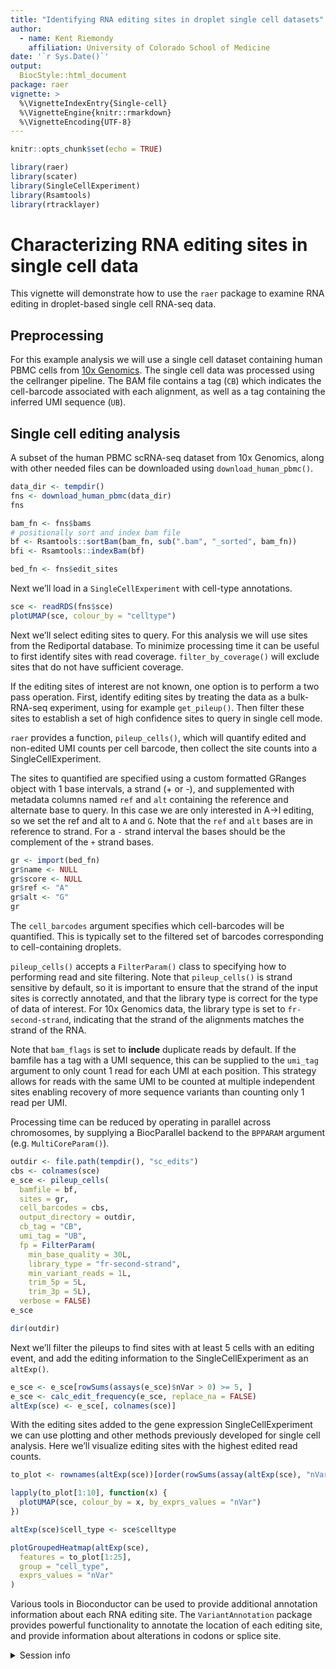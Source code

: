 ```yaml
---
title: "Identifying RNA editing sites in droplet single cell datasets"
author: 
  - name: Kent Riemondy
    affiliation: University of Colorado School of Medicine
date: '`r Sys.Date()`'
output:
  BiocStyle::html_document
package: raer 
vignette: >
  %\VignetteIndexEntry{Single-cell}
  %\VignetteEngine{knitr::rmarkdown}
  %\VignetteEncoding{UTF-8}    
---
```


```r
knitr::opts_chunk$set(echo = TRUE)
```


```r
library(raer)
library(scater)
library(SingleCellExperiment)
library(Rsamtools)
library(rtracklayer)
```

# Characterizing RNA editing sites in single cell data

This vignette will demonstrate how to use the `raer` package to examine RNA editing in droplet-based single cell RNA-seq data. 

## Preprocessing

For this example analysis we will use a single cell dataset containing human PBMC cells from [10x Genomics](https://www.10xgenomics.com/resources/datasets/10k-human-pbmcs-3-v3-1-chromium-x-with-intronic-reads-3-1-high). The single cell data was processed using the cellranger pipeline. The BAM file contains a tag (`CB`) which indicates the cell-barcode associated with each alignment, as well as a tag containing the inferred UMI sequence (`UB`).  

## Single cell editing analysis

A subset of the human PBMC scRNA-seq dataset from 10x Genomics, along with other
needed files can be downloaded using `download_human_pbmc()`.   

```r
data_dir <- tempdir()
fns <- download_human_pbmc(data_dir)
fns
```

```r
bam_fn <- fns$bams
# positionally sort and index bam file
bf <- Rsamtools::sortBam(bam_fn, sub(".bam", "_sorted", bam_fn))
bfi <- Rsamtools::indexBam(bf)

bed_fn <- fns$edit_sites
```

Next we'll load in a `SingleCellExperiment` with cell-type annotations.

```r
sce <- readRDS(fns$sce)
plotUMAP(sce, colour_by = "celltype")
```

Next we'll select editing sites to query. For this analysis we will use sites from the Rediportal database. To minimize processing time it can be useful to first identify sites with read coverage. `filter_by_coverage()` will exclude sites that do not have sufficient coverage. 

If the editing sites of interest are not known, one option is to perform a two pass operation. First, identify editing sites by treating the data as a bulk-RNA-seq experiment, using for example `get_pileup()`. Then filter these sites to establish 
a set of high confidence sites to query in single cell mode. 

`raer` provides a function, `pileup_cells()`, which will quantify edited and non-edited UMI counts per cell barcode, then collect the site counts into a SingleCellExperiment. 

The sites to quantified are specified using a custom formatted GRanges object with 1 base intervals, a strand (+ or -), and supplemented with metadata columns named `ref` and `alt` containing the reference and alternate base to query. In this case we are
only interested in A->I editing, so we set the ref and alt to `A` and `G`. Note that the `ref` and `alt` bases are in reference to strand. For a `-` strand interval the bases should be the complement of the `+` strand bases.  

```r
gr <- import(bed_fn)
gr$name <- NULL
gr$score <- NULL
gr$ref <- "A"
gr$alt <- "G"
gr
```

The `cell_barcodes` argument specifies which cell-barcodes will be quantified. This is typically set to the filtered set of barcodes corresponding to cell-containing droplets.

`pileup_cells()` accepts a `FilterParam()` class to specifying how to performing read and site filtering. Note that `pileup_cells()` is strand sensitive by default, so it is important to ensure that the strand of the input sites is correctly annotated, and that the library type is correct for the type of data of interest. For 10x Genomics data, the library type is set to `fr-second-strand`, indicating that the strand of the alignments matches the strand of the RNA. 

Note that `bam_flags` is set to **include** duplicate reads by default. If the bamfile has a tag with a UMI sequence, this can be supplied to the `umi_tag` argument to only count 1 read for each UMI at each position. This strategy allows for reads with the same UMI to be counted at multiple independent sites enabling recovery of more sequence variants than counting only 1 read per UMI.  

Processing time can be reduced by operating in parallel across chromosomes, by supplying a BiocParallel backend to the `BPPARAM` argument (e.g. `MultiCoreParam()`).

```r
outdir <- file.path(tempdir(), "sc_edits")
cbs <- colnames(sce)
e_sce <- pileup_cells(
  bamfile = bf,
  sites = gr,
  cell_barcodes = cbs,
  output_directory = outdir,
  cb_tag = "CB",
  umi_tag = "UB",
  fp = FilterParam(
    min_base_quality = 30L,
    library_type = "fr-second-strand",
    min_variant_reads = 1L,
    trim_5p = 5L,
    trim_3p = 5L),
  verbose = FALSE)
e_sce
```

```r
dir(outdir)
```


Next we'll filter the pileups to find sites with at least 5 cells with an editing event, and add the editing information to the SingleCellExperiment as an `altExp()`. 

```r
e_sce <- e_sce[rowSums(assays(e_sce)$nVar > 0) >= 5, ]
e_sce <- calc_edit_frequency(e_sce, replace_na = FALSE)
altExp(sce) <- e_sce[, colnames(sce)]
```

With the editing sites added to the gene expression SingleCellExperiment we can use plotting and other methods previously developed for single cell analysis. Here we'll visualize editing sites with the highest edited read counts.

```r
to_plot <- rownames(altExp(sce))[order(rowSums(assay(altExp(sce), "nVar")), decreasing = TRUE)]

lapply(to_plot[1:10], function(x) {
  plotUMAP(sce, colour_by = x, by_exprs_values = "nVar")
})
```

```r
altExp(sce)$cell_type <- sce$celltype

plotGroupedHeatmap(altExp(sce),
  features = to_plot[1:25],
  group = "cell_type",
  exprs_values = "nVar"
)
```

Various tools in Bioconductor can be used to provide additional annotation information about each RNA editing site.  The `VariantAnnotation` package provides powerful functionality to annotate the location of each editing site, and provide information about alterations in codons or splice site. 


<details style="margin-bottom:10px;">
<summary>
    Session info
</summary>

```r
sessionInfo()
```

</details>

